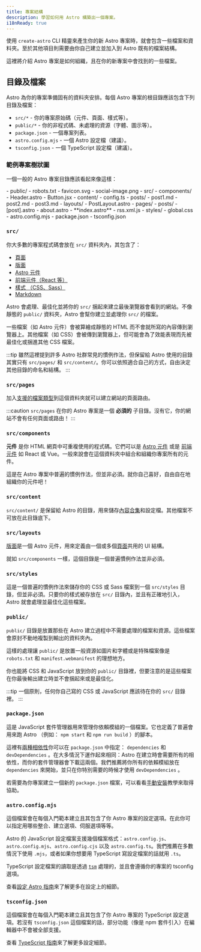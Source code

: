 ```yaml
---
title: 專案結構
description: 學習如何用 Astro 構築出一個專案。
i18nReady: true
---
```


使用 `create-astro` CLI 精靈來產生你的新 Astro 專案時，就會包含一些檔案和資料夾。至於其他項目則需要由你自己建立並加入到 Astro 既有的檔案結構。

這裡將介紹 Astro 專案是如何組織，且在你的新專案中會找到的一些檔案。

## 目錄及檔案

Astro 為你的專案準備固有的資料夾安排。每個 Astro 專案的根目錄應該包含下列目錄及檔案：

- `src/*` - 你的專案原始碼（元件、頁面、樣式等）。
- `public/*` - 你的非程式碼、未處理的資源（字體、圖示等）。
- `package.json` - 一個專案列表。
- `astro.config.mjs` - 一個 Astro 設定檔（建議）。
- `tsconfig.json` - 一個 TypeScript 設定檔（建議）。

### 範例專案樹狀圖

一個一般的 Astro 專案目錄應該看起來像這樣：

<FileTree>
- public/
  - robots.txt
  - favicon.svg
  - social-image.png
- src/
  - components/
    - Header.astro
    - Button.jsx
  - content/
      - config.ts
      - posts/
        - post1.md
        - post2.md
        - post3.md
  - layouts/
    - PostLayout.astro
  - pages/
    - posts/
      - [post].astro
    - about.astro
    - **index.astro**
    - rss.xml.js
  - styles/
    - global.css
- astro.config.mjs
- package.json
- tsconfig.json
</FileTree>

### `src/`

你大多數的專案程式碼會放在 `src/` 資料夾內，其包含了：

- [頁面](/zh-tw/basics/astro-pages/)
- [版面](/zh-tw/basics/layouts/)
- [Astro 元件](/zh-tw/basics/astro-components/)
- [前端元件（React 等）](/zh-tw/guides/framework-components/)
- [樣式 （CSS、Sass）](/zh-tw/guides/styling/)
- [Markdown](/zh-tw/guides/markdown-content/)

Astro 會處理、最佳化並將你的 `src/` 捆起來建立最後瀏覽器會看到的網站。不像靜態的 `public/` 資料夾，Astro 會幫你建立並處理你 `src/` 的檔案。

一些檔案（如 Astro 元件）會被算繪成靜態的 HTML 而不會就所寫的內容傳到瀏覽器上。其他檔案（如 CSS）會被傳到瀏覽器上，但可能會為了效能表現而先被最佳化或捆進其他 CSS 檔案。

:::tip
雖然這裡提到許多 Astro 社群常見的慣例作法，但保留給 Astro 使用的目錄其實只有 `src/pages/` 和 `src/content/`。你可以依照適合自己的方式，自由決定其他目錄的命名和結構。
:::

### `src/pages`

加入[支援的檔案類型](/zh-tw/basics/astro-pages/#支援的頁面檔案類型)到這個資料夾就可以建立網站的頁面路由。

:::caution
`src/pages` 在你的 Astro 專案是一個 **必須的** 子目錄。沒有它，你的網站不會有任何頁面或路由！
:::

### `src/components`

**元件** 是你 HTML 網頁中可重複使用的程式碼。它們可以是 [Astro 元件](/zh-tw/basics/astro-components/) 或是 [前端元件](/zh-tw/guides/framework-components/) 如 React 或 Vue。一般來說會在這個資料夾中組合和組織你專案所有的元件。

這是在 Astro 專案中普遍的慣例作法，但並非必須。就你自己喜好，自由自在地組織你的元件吧！

### `src/content`

`src/content/` 是保留給 Astro 的目錄，用來儲存[內容合集](/zh-tw/guides/content-collections/)和設定檔。其他檔案不可放在此目錄底下。

### `src/layouts`

[版面](/zh-tw/basics/layouts/)是一個 Astro 元件，用來定義由一個或多個[頁面](/zh-tw/basics/astro-pages/)共用的 UI 結構。

就如 `src/components` 一樣，這個目錄是一個普遍慣例作法並非必須。

### `src/styles`

這是一個普遍的慣例作法來儲存你的 CSS 或 Sass 檔案到一個 `src/styles` 目錄，但並非必須。只要你的樣式被存放在 `src/` 目錄內，並且有正確地引入，Astro 就會處理並最佳化這些檔案。

### `public/`

 `public/` 目錄是放置那些在 Astro 建立過程中不需要處理的檔案和資源。這些檔案會原封不動地複製到輸出的資料夾內。

這樣的處理讓 `public/` 是放置一般資源如圖片和字體或是特殊檔案像是 `robots.txt` 和 `manifest.webmanifest` 的理想地方。

你也能將 CSS 和 JavaScript 放到你的 `public/` 目錄裡，但要注意的是這些檔案在你最後輸出建立時並不會捆起來或是最佳化。

:::tip
一個原則，任何你自己寫的 CSS 或 JavaScript 應該待在你的 `src/` 目錄裡。
:::

### `package.json`

這是 JavaScript 套件管理器用來管理你依賴模組的一個檔案。它也定義了普遍會用來跑 Astro （例如： `npm start` 和 `npm run build` ）的腳本。

這裡有[兩種相依性](https://docs.npmjs.com/specifying-dependencies-and-devdependencies-in-a-package-json-file)你可以在 `package.json` 中指定： `dependencies` 和 `devDependencies` 。在大多情況下運作起來相同：Astro 在建立時會需要所有的相依性，而你的套件管理器會下載這兩個。我們推薦將你所有的依賴模組放在 `dependencies` 來開始，並只在你特別需要的時候才使用 `devDependencies` 。

若需要為你專案建立一個新的 `package.json` 檔案，可以看看[手動安裝](/zh-tw/install-and-setup/#manual-setup)教學來取得協助。

### `astro.config.mjs`

這個檔案會在每個入門範本建立且其包含了你 Astro 專案的設定選項。在此你可以指定用哪些整合、建立選項、伺服選項等等。

Astro 的 JavaScript 設定檔案支援幾個檔案格式：`astro.config.js`、`astro.config.mjs`、`astro.config.cjs` 以及 `astro.config.ts`。我們推薦在多數情況下使用 `.mjs`，或者如果你想要用 TypeScript 寫設定檔案的話就用 `.ts`。

TypeScript 設定檔案的讀取是透過 [`tsm`](https://github.com/lukeed/tsm) 處理的，並且會遵循你的專案的 tsconfig 選項。

查看[設定 Astro 指南](/zh-tw/guides/configuring-astro/)來了解更多在設定上的細節。

### `tsconfig.json`

這個檔案會在每個入門範本建立且其包含了你 Astro 專案的 TypeScript 設定選項。若沒有 `tsconfig.json` 這個檔案的話，部分功能（像是 npm 套件引入）在編輯器中不會被全部支援。

查看 [TypeScript 指南](/zh-tw/guides/typescript/)來了解更多設定細節。
